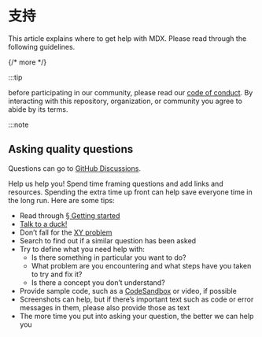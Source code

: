 # 支持

This article explains where to get help with MDX.
Please read through the following guidelines.

{/* more */}

:::tip

before participating in our community, please read our [code of
conduct][coc]. By interacting with this repository, organization, or community
you agree to abide by its terms.

:::note

## Asking quality questions

Questions can go to [GitHub Discussions][chat].

Help us help you!
Spend time framing questions and add links and resources.
Spending the extra time up front can help save everyone time in the long run.
Here are some tips:

- Read through [§ Getting started][getting-started]
- [Talk to a duck!][rubberduck]
- Don’t fall for the [XY problem][xy]
- Search to find out if a similar question has been asked
- Try to define what you need help with:
  - Is there something in particular you want to do?
  - What problem are you encountering and what steps have you taken to try
    and fix it?
  - Is there a concept you don’t understand?
- Provide sample code, such as a [CodeSandbox][cs] or video, if possible
- Screenshots can help, but if there’s important text such as code or error
  messages in them, please also provide those as text
- The more time you put into asking your question, the better we can help you

[coc]: https://github.com/mdx-js/.github/blob/main/code-of-conduct.md
[rubberduck]: https://rubberduckdebugging.com
[xy]: https://meta.stackexchange.com/questions/66377/what-is-the-xy-problem/66378#66378
[getting-started]: /docs/getting-started/
[chat]: https://github.com/mdx-js/mdx/discussions
[cs]: https://codesandbox.io
